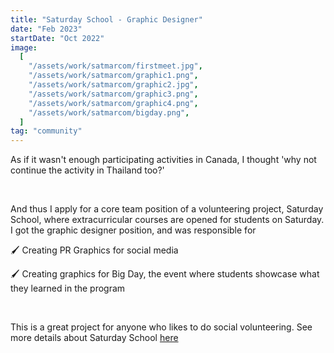 ```yaml
---
title: "Saturday School - Graphic Designer"
date: "Feb 2023"
startDate: "Oct 2022"
image:
  [
    "/assets/work/satmarcom/firstmeet.jpg",
    "/assets/work/satmarcom/graphic1.png",
    "/assets/work/satmarcom/graphic2.jpg",
    "/assets/work/satmarcom/graphic3.png",
    "/assets/work/satmarcom/graphic4.png",
    "/assets/work/satmarcom/bigday.png",
  ]
tag: "community"
---
```


As if it wasn't enough participating activities in Canada,
I thought 'why not continue the activity in Thailand too?'

&nbsp;

And thus I apply for a core team position of a volunteering project,
Saturday School, where extracurricular courses are opened for students on Saturday.
I got the graphic designer position, and was responsible for

🖌️ Creating PR Graphics for social media

🖌️ Creating graphics for Big Day, the event where students showcase what they learned in the program

&nbsp;

This is a great project for anyone who likes to do social volunteering.
See more details about Saturday School [here](https://web.facebook.com/SaturdaySchoolThailand)
